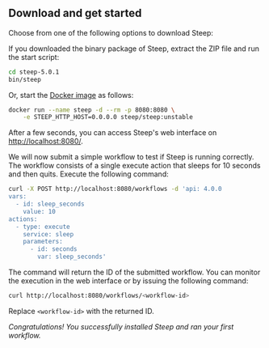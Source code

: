 
## Download and get started

Choose from one of the following options to download Steep:

<DownloadButtons />

If you downloaded the binary package of Steep, extract the ZIP file and run the
start script:

```bash
cd steep-5.0.1
bin/steep
```

Or, start the [Docker image](https://hub.docker.com/orgs/steep/steep) as
follows:

```bash
docker run --name steep -d --rm -p 8080:8080 \
    -e STEEP_HTTP_HOST=0.0.0.0 steep/steep:unstable
```

After a few seconds, you can access Steep's web interface on
<http://localhost:8080/>.

We will now submit a simple workflow to test if Steep is running correctly. The
workflow consists of a single execute action that sleeps for 10 seconds and
then quits. Execute the following command:

```bash
curl -X POST http://localhost:8080/workflows -d 'api: 4.0.0
vars:
  - id: sleep_seconds
    value: 10
actions:
  - type: execute
    service: sleep
    parameters:
      - id: seconds
        var: sleep_seconds'
```

The command will return the ID of the submitted workflow. You can monitor the
execution in the web interface or by issuing the following command:

```bash
curl http://localhost:8080/workflows/<workflow-id>
```

Replace `<workflow-id>` with the returned ID.

*Congratulations! You successfully installed Steep and ran your first workflow.*

